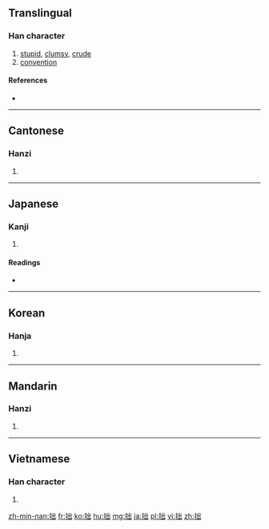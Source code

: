 ==Translingual==

===Han character===
{{Han char|rn=64|rad=手|as=05|sn=8|four=5207<sub>2</sub>|canj=手山山 (QUU)|ids=⿰[[扌]][[出]]}}

# [[stupid]], [[clumsy]], [[crude]]
# [[convention]]

====References====
* {{Han ref|kx=0426.070|dkj=11965|dj=0775.020|hdz=31860.030|uh=62D9|ud=25305|bh=A9E5|bd=43493}}

----

==Cantonese==

===Hanzi===
{{yue-hanzi|jyut=[[zyut3]], [[zyut6]]|y=jyut3, jyut6}}

# {{defn|lang=yue|sort=手05}}

----

==Japanese==

===Kanji===
{{ja-kanji|grade=c|rs=手05}}

# {{defn|lang=ja|sort=手05}}

====Readings====
* {{ja-readings|goon=[[せち]] (sechi)|kanon=[[せつ]] (setsu)|kun=[[つたない]] (tsutanai)}}

----

==Korean==

===Hanja===
{{ko-hanja|hangeul=졸|eumhun=|rv=jol|mr=chol|y=col}}

# {{defn|lang=ko|sort=手05}}

----

==Mandarin==

===Hanzi===
{{cmn-hanzi|pin=[[zhuō]] ([[zhuo1]]), [[zhuó]] ([[zhuo2]])|wg=cho<sup>1</sup>, cho<sup>2</sup>}}

# {{defn|lang=cmn|sort=手05}}

----

==Vietnamese==

===Han character===
{{vi-hantu|[[chuyết]], [[chút]], [[choắt]], [[sụt]], [[trút]], [[choét]], [[chót]], [[đúc]], [[nhốt]], [[suốt]]|rs=手05}}

# {{defn|lang=vi|sort=手05}}

[[zh-min-nan:拙]]
[[fr:拙]]
[[ko:拙]]
[[hu:拙]]
[[mg:拙]]
[[ja:拙]]
[[pl:拙]]
[[vi:拙]]
[[zh:拙]]